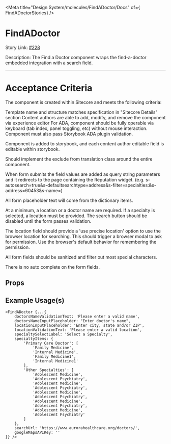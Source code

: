 
<Meta title="Design System/molecules/FindADoctor/Docs" of={ FindADoctorStories} />

# FindADoctor

Story Link: [#228](https://github.com/ahc-digital/migration-planning-tracking/issues/288)

Description: The Find a Doctor component wraps the find-a-doctor embedded integration with a search field.

---
# Acceptance Criteria
The component is created within Sitecore and meets the following criteria:

Template name and structure matches specification in "Sitecore Details" section
Content authors are able to add, modify, and remove the component via experience editor
For ADA, component should be fully operable via keyboard (tab index, panel toggling, etc) without mouse interaction. Component must also pass Storybook ADA plugin validation.

Component is added to storybook, and each content author editable field is editable within storybook.

Should implement the exclude from translation class around the entire component.

When form submits the field values are added as query string parameters and it redirects to the page containing the Reputation widget. (e.g. s-autosearch=true&s-defaultsearchtype=address&s-filter=specialties:&s-address=60453&s-name=)

All form placeholder text will come from the dictionary items.

At a minimum, a location or a doctor name are required. If a specialty is selected, a location must be provided. The search button should be disabled until the form passes validation.

The location field should provide a 'use precise location' option to use the browser location for searching. This should trigger a browser modal to ask for permission. Use the browser's default behavior for remembering the permission.

All form fields should be sanitized and filter out most special characters.

There is no auto complete on the form fields.

<Stories />

## Props
<Controls />


## Example Usage(s)
```tsx
<FindADoctor {...{
    doctorsNameValidationText: 'Please enter a valid name',
    doctorsNameInputPlaceholder: "Enter doctor's name",
    locationInputPlaceholder: 'Enter city, state and/or ZIP',
    locationValidationText: 'Please enter a valid location',
    specialtySelectLabel: 'Select a Specialty',
    specialtyItems: {
        'Primary Care Doctor': [
            'Family Medicine',
            'Internal Medicine',
            'Family Medicine1',
            'Internal Medicine1'
        ],
        'Other Specialties': [
            'Adolescent Medicine',
            'Adolescent Psychiatry',
            'Adolescent Medicine',
            'Adolescent Psychiatry',
            'Adolescent Medicine',
            'Adolescent Psychiatry',
            'Adolescent Medicine',
            'Adolescent Psychiatry',
            'Adolescent Medicine',
            'Adolescent Psychiatry'
        ]
    },
    searchUrl: 'https://www.aurorahealthcare.org/doctors/',
    googleMapsAPIKey: ''
}} />
```
